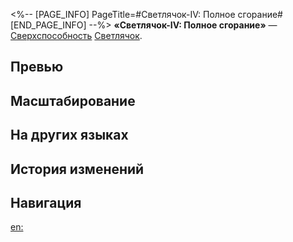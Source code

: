 <%-- [PAGE_INFO]
PageTitle=#Светлячок-IV: Полное сгорание#
[END_PAGE_INFO] --%>
{{Навык Инфобокс
|Название         = Светлячок-IV: Полное сгорание
|Изображение      = Навык Светлячок-IV: Полное сгорание.png
|Персонаж         = Светлячок
|Тип              = Сверхспособность
|Тэг              = Усиление
|УронСтойк        = 
|ЭнергияГен       = 5
|Энергия          = 240
|Длительность     = 
|Описание         = Переход в состояние Полное сгорание продвигает действие персонажа вперёд на 100%, а также усиливает его базовую атаку и навык. Состояние Полное сгорание повышает скорость персонажа на {{Цвет|Выделенный|30—66}}, а использование усиленной базовой атаки или усиленного навыка в состоянии Полное сгорание повышает эффективность пробития уязвимости персонажа на 50%, а также повышает получаемый целями урон пробития, наносимый Сэмом, на {{Цвет|Выделенный|10%—22%}} до окончания текущей атаки.<br />Обратный отсчёт состояния Полное сгорание отображается на панели порядка действий. В начале хода обратного отсчёта Сэм выходит из состояния Полное сгорание. Скорость обратного отсчёта равна 70.<br />Будучи в состоянии Полное сгорание, Сэм не может использовать свою сверхспособность.
|Свойство1        = 
|Масштабирование1 = 
}}
'''«Светлячок-IV: Полное сгорание»''' — [[Сверхспособность]] [[Светлячок]].

==Превью==
{{Превью
|Файл = Светлячок-IV: Полное сгорание Превью
}}

==Масштабирование==
{{Масштабирование навыка
|10%;11%;12%;13%;14%;15%;16.25%;17.5%;18.75%;20%;21%;22%;23%;24%;25%
|3000%;3300%;3600%;3900%;4200%;4500%;4875%;5250%;5625%;6000%;6300%;6600%;6900%;7200%;7500%
}}

==На других языках==
{{На других языках
|en   = Fyrefly Type-IV: Complete Combustion
|zhs  = 火萤Ⅳ型-完全燃烧
|zht  = 火螢Ⅳ型-完全燃燒
|ja   = ファイアフライ-IV-{{Rubi|完全燃焼|かんぜんねんしょう}}
|ko   = 반딧불이 Type-IV•완전연소
|es   = Luciérnaga tipo IV: Combustión completa
|fr   = Combustion complète de Lampyroptère type IV
|ru   = Светлячок-IV: Полное сгорание
|th   = Fyrefly Type-IV: Complete Combustion
|vi   = Đom Đóm IV: Thiêu Đốt Hoàn Toàn
|de   = PyroFly Typ IV: Vollständige Verbrennung
|id   = Fyrefly Type-IV: Complete Combustion
|pt   = Vaga-lume Tipo-IV: Combustão Completa
}}

==История изменений==
{{История изменений|3.5}}

==Навигация==
{{Навык Навбокс|Светлячок}}

[[en:]]